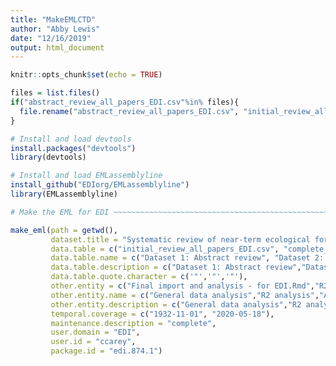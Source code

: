 ```yaml
---
title: "MakeEMLCTD"
author: "Abby Lewis"
date: "12/16/2019"
output: html_document
---
```


```r
knitr::opts_chunk$set(echo = TRUE)
```

```r
files = list.files()
if("abstract_review_all_papers_EDI.csv"%in% files){
  file.rename("abstract_review_all_papers_EDI.csv", "initial_review_all_papers_EDI.csv")
}

# Install and load devtools
install.packages("devtools")
library(devtools)

# Install and load EMLassemblyline
install_github("EDIorg/EMLassemblyline")
library(EMLassemblyline)

# Make the EML for EDI ~~~~~~~~~~~~~~~~~~~~~~~~~~~~~~~~~~~~~~~~~~~~~~~~~~~~~~~~~~~~~~~~~~~~~~~~~~~~~~~~~~

make_eml(path = getwd(),
         dataset.title = "Systematic review of near-term ecological forecasting literature published between 1932 and 2020",
         data.table = c("initial_review_all_papers_EDI.csv", "complete_dataset_with_source.csv", "R2_dataset_for_EDI.csv"),
         data.table.name = c("Dataset 1: Abstract review", "Dataset 2: Matrix review","Dataset 3: R2 values"),
         data.table.description = c("Dataset 1: Abstract review","Dataset 2: Matrix review", "Dataset 3: R2 values"),
         data.table.quote.character = c('"','"','"'),
         other.entity = c("Final import and analysis - for EDI.Rmd","R2_analysis_EDI.Rmd","Venn diagrams.Rmd"),
         other.entity.name = c("General data analysis","R2 analysis","Abstract review"),
         other.entity.description = c("General data analysis","R2 analysis", "Abstract review"),
         temporal.coverage = c("1932-11-01", "2020-05-18"),
         maintenance.description = "complete",
         user.domain = "EDI",
         user.id = "ccarey",
         package.id = "edi.874.1")
```


